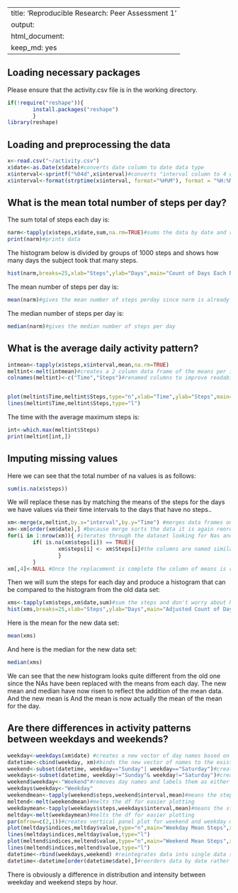 
---
title: 'Reproducible Research: Peer Assessment 1'
output:
  html_document:
    keep_md: yes
---

## Loading necessary packages 
Please ensure that the activity.csv file is in the working directory.
```r
if(!require("reshape")){
        install.packages("reshape")
        }
library(reshape)

```
## Loading and preprocessing the data
```r
x<-read.csv("~/activity.csv")
x$date<-as.Date(x$date)#converts date column to date data type
x$interval<-sprintf("%04d",x$interval)#converts "interval column to 4 characters"
x$interval<-format(strptime(x$interval, format="%H%M"), format = "%H:%M")#converts interval to time
```
## What is the mean total number of steps per day?

The sum total of steps each day is:

```r
narm<-tapply(x$steps,x$date,sum,na.rm=TRUE)#sums the data by date and removes NAs 
print(narm)#prints data
```
The histogram below is divided by groups of 1000 steps and shows how many days the subject took that many steps.
```r
hist(narm,breaks=25,xlab="Steps",ylab="Days",main="Count of Days Each Number of Steps Are Taken",xlim=c(0,25000),col="Red")#creates histogram of days each steps are walked with buckets of 1000 steps.
```  

The mean number of steps per day is:

```r
mean(narm)#gives the mean number of steps perday since narm is already the sum total of steps by date.
```
The median number of steps per day is:
```r
median(narm)#gives the median number of steps per day
```
## What is the average daily activity pattern?
```r
intmean<-tapply(x$steps,x$interval,mean,na.rm=TRUE)
meltint<-melt(intmean)#creates a 2 column data frame of the means per interval
colnames(meltint)<-c("Time","Steps")#renamed columns to improve readability of code


plot(meltint$Time,meltint$Steps,type="n",xlab="Time",ylab="Steps",main="Mean Steps Over Time")#creates time series plot
lines(meltint$Time,meltint$Steps,type="l")
```
The time with the average maximum steps is: 
```r
int<-which.max(meltint$Steps)
print(meltint[int,])

```
## Imputing missing values
Here we can see that the total number of na values is as follows:
```r
sum(is.na(x$steps))
```
We will replace these nas by matching the means of the steps for the days we have values via their time intervals to the days that have no steps..  
```r
xm<-merge(x,meltint,by.x="interval",by.y="Time") #merges data frames on interval
xm<-xm[order(xm$date),] #because merge sorts the data it is again reordered by date. 
for(i in 1:nrow(xm)){ #iterates through the dataset looking for Nas and replacing them with the equivelant mean from the new column we created.
        if( is.na(xm$steps[i]) == TRUE){
                xm$steps[i] <- xm$Steps[i]#the columns are named similarly but the new column with means is capitalized to prevent confusion
                }
        }
xm[,4]<-NULL #Once the replacement is complete the column of means is removed leaving a duplicate data set to the first with the NAs filled in by the interval means
```  
Then we will sum the steps for each day and produce a histogram that can be compared to the histogram from the old data set:  
```r
xms<-tapply(xm$steps,xm$date,sum)#sum the steps and don't worry about NAs since there are none now.
hist(xms,breaks=25,xlab="Steps",ylab="Days",main="Adjusted Count of Days Each Number of Steps Are Taken",xlim=c(0,25000), ylim=c(0,20),col="Blue")#The new histogram

```

Here is the mean for the new data set:

```r
mean(xms)
``` 

And here is the median for the new data set:


```r
median(xms)
```


We can see that the new histogram looks quite different from the old one since the NAs have been replaced with the means from each day. The new mean and median have now risen to reflect the addition of the mean data. And the new mean is And the mean is now actually the mean of the mean for the day.

## Are there differences in activity patterns between weekdays and weekends?
```r
weekday<-weekdays(xm$date) #creates a new vector of day names based on the dates
datetime<-cbind(weekday, xm)#binds the new vector of names to the existing data
weekend<-subset(datetime, weekday=="Sunday"| weekday=="Saturday")#creates new df with weekend days
weekdays<-subset(datetime, weekday!="Sunday"& weekday!="Saturday")#creates new df with weekday days
weekend$weekday<-"Weekend"#removes day names and labels them as either weekday or weekend depending on which one they are.
weekdays$weekday<-"Weekday"
weekendmean<-tapply(weekend$steps,weekend$interval,mean)#means the steps per interval for weekends.
meltend<-melt(weekendmean)#melts the df for easier plotting
weekdaymean<-tapply(weekdays$steps,weekdays$interval,mean)#means the steps per interval for weekdays.
meltday<-melt(weekdaymean)#melts the df for easier plotting
par(mfrow=c(2,1))#creates vertical panel plot for weekend and weekday mean activity.
plot(meltday$indices,meltday$value,type="n",main="Weekday Mean Steps",xlab="Time",ylab="Steps")
lines(meltday$indices,meltday$value,type="l")
plot(meltend$indices,meltend$value,type="n",main="Weekend Mean Steps",xlab="Time",ylab="Steps")
lines(meltend$indices,meltend$value,type="l")
datetime<-rbind(weekdays,weekend) #reintegrates data into single data set for further study.
datetime<-datetime[order(datetime$date),]#reorders data by date rather than by weekday weekend.


```   

There is obviously a difference in distribution and intensity between weekday and weekend steps by hour. 
